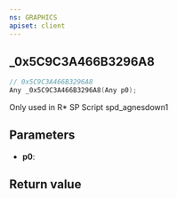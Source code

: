 ```yaml
---
ns: GRAPHICS
apiset: client
---
```

## _0x5C9C3A466B3296A8

```c
// 0x5C9C3A466B3296A8
Any _0x5C9C3A466B3296A8(Any p0);
```

Only used in R* SP Script spd_agnesdown1

## Parameters
* **p0**:

## Return value